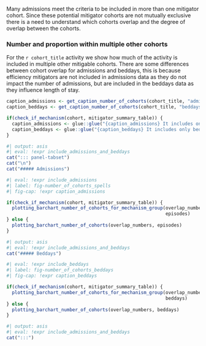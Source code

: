 
Many admissions meet the criteria to be included in more than one mitigator cohort. Since these potential mitigator cohorts are not mutually exclusive there is a need to understand which cohorts overlap and the degree of overlap between the cohorts.

### Number and proportion within multiple other cohorts

For the `r cohort_title`  activity we show how much of the activity is included in multiple other mitigable cohorts. There are some differences between cohort overlap for admissions and beddays, this is because efficiency mitigators are not included in admissions data as they do not impact the number of admissions, but are included in the beddays data as they influence length of stay. 


```r
caption_admissions <- get_caption_number_of_cohorts(cohort_title, "admissions")
caption_beddays <- get_caption_number_of_cohorts(cohort_title, "beddays")

if(check_if_mechanism(cohort, mitigator_summary_table)) {
  caption_admissions <- glue::glue("{caption_admissions} It includes only admissions for mitigator cohorts within this {cohort_title} group.")
  caption_beddays <- glue::glue("{caption_beddays} It includes only beddays for mitigator cohorts within this {cohort_title} group.")
}
```

```r
#| output: asis
#| eval: !expr include_admissions_and_beddays
cat("::: panel-tabset")
cat("\n")
cat("##### Admissions")
```

```r
#| eval: !expr include_admissions
#| label: fig-number_of_cohorts_spells
#| fig-cap: !expr caption_admissions

if(check_if_mechanism(cohort, mitigator_summary_table)) {
  plotting_barchart_number_of_cohorts_for_mechanism_group(overlap_numbers, 
                                                          episodes)
} else {
  plotting_barchart_number_of_cohorts(overlap_numbers, episodes)
}
```

```r
#| output: asis
#| eval: !expr include_admissions_and_beddays
cat("##### Beddays")
```

```r
#| eval: !expr include_beddays
#| label: fig-number_of_cohorts_beddays
#| fig-cap: !expr caption_beddays

if(check_if_mechanism(cohort, mitigator_summary_table)) {
  plotting_barchart_number_of_cohorts_for_mechanism_group(overlap_numbers, 
                                                          beddays)
} else {
  plotting_barchart_number_of_cohorts(overlap_numbers, beddays)
}
```

```r
#| output: asis
#| eval: !expr include_admissions_and_beddays
cat(":::")
```
